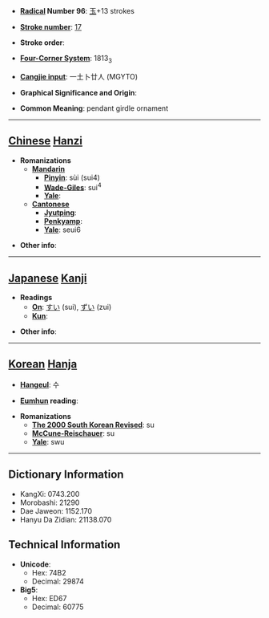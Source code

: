 * '''[[Wiktionary:Chinese radical index| Radical]] Number 96''': [[Wiktionary:Chinese radical index 玉|玉]]+13 strokes

* '''[[Wiktionary:Chinese total strokes index|Stroke number]]''': [[Wiktionary:Chinese total strokes index 17|17]]

* '''Stroke order''': 

* '''[[Wiktionary:Chinese four corner index|Four-Corner System]]''': 1813<sub>3</sub>

* '''[[Wiktionary:Chinese Cangjie index|Cangjie input]]''': 一土卜廿人 (MGYTO)

* '''Graphical Significance and Origin''': 

* '''Common Meaning''': pendant girdle ornament

----

== [[Chinese]] [[Hanzi]] ==

* '''Romanizations'''
** '''[[Mandarin]]'''
*** '''[[Pinyin]]''': sùi (sui4)
*** '''[[Wade-Giles]]''': sui<sup>4</sup>
*** '''[[Yale]]''': 
** '''[[Cantonese]]'''
*** '''[[Jyutping]]''':
*** '''[[Penkyamp]]''': 
*** '''[[Yale]]''': seui6

* '''Other info''': 

----

== [[Japanese]] [[Kanji]] ==

* '''Readings'''
** '''[[On]]''': [[すい]] (sui), [[ずい]] (zui)
** '''[[Kun]]''': 

* '''Other info''':  

----

== [[Korean]] [[Hanja]] ==

* '''[[Hangeul]]''': 수

* '''[[Eumhun]] reading''': 

* '''Romanizations'''
** '''[[The 2000 South Korean Revised Romanization|The 2000 South Korean Revised]]''': su
** '''[[McCune-Reischauer]]''': su
** '''[[Yale]]''': swu

----

== Dictionary Information ==

* KangXi: 0743.200
* Morobashi: 21290
* Dae Jaweon: 1152.170
* Hanyu Da Zidian: 21138.070

== Technical Information ==

* '''Unicode''':
** Hex: 74B2
** Decimal: 29874
* '''Big5''':
** Hex: ED67
** Decimal: 60775
